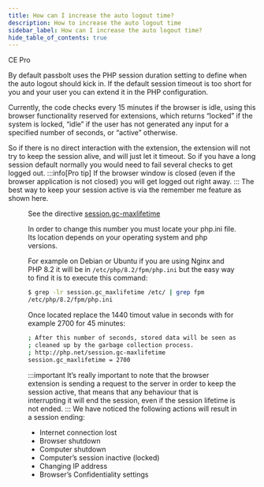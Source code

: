 ```yaml
---
title: How can I increase the auto logout time?
description: How to increase the auto logout time
sidebar_label: How can I increase the auto logout time?
hide_table_of_contents: true
---
```


<div style={{display: "flex", gap: "1rem"}}>
  <Chips link="https://www.passbolt.com/ce/docker" isUnderMainTitle={true}>CE</Chips>
  <Chips link="https://www.passbolt.com/pricing/pro" isUnderMainTitle={true}>Pro</Chips>
</div>

By default passbolt uses the PHP session duration setting to define when the auto logout should kick in. If the default session timeout is too short for you and your user you can extend it in the PHP configuration.

Currently, the code checks every 15 minutes if the browser is idle, using this browser functionality reserved for extensions, which returns “locked” if the system is locked, “idle” if the user has not generated any input for a specified number of seconds, or “active” otherwise.

So if there is no direct interaction with the extension, the extension will not try to keep the session alive, and will just let it timeout. So if you have a long session default normally you would need to fail several checks to get logged out.
:::info[Pro tip]
If the browser window is closed (even if the browser application is not closed) you will get logged out right away.
:::
The best way to keep your session active is via the remember me feature as shown here.
<Figure
  src="/img/help/2023/03/remember-me.png"
  alt="Remember my password"
  caption="fig. Remember my password"
/>


See the directive [session.gc-maxlifetime](https://www.php.net/manual/en/session.configuration.php#ini.session.gc-maxlifetime)

In order to change this number you must locate your php.ini file. Its location depends on your operating system and php versions.

For example on Debian or Ubuntu if you are using Nginx and PHP 8.2 it will be in `/etc/php/8.2/fpm/php.ini` but the easy way to find it is to execute this command:
```bash
$ grep -lr session.gc_maxlifetime /etc/ | grep fpm
/etc/php/8.2/fpm/php.ini
```
Once located replace the 1440 timout value in seconds with for example 2700 for 45 minutes:
```bash
; After this number of seconds, stored data will be seen as 'garbage' and
; cleaned up by the garbage collection process.
; http://php.net/session.gc-maxlifetime
session.gc_maxlifetime = 2700
```
:::important
It’s really important to note that the browser extension is sending a request to the server in order to keep the session active, that means that any behaviour that is interrupting it will end the session, even if the session lifetime is not ended.
:::
We have noticed the following actions will result in a session ending:
  -  Internet connection lost
  -  Browser shutdown
  -  Computer shutdown
  -  Computer’s session inactive (locked)
  -  Changing IP address
  -  Browser’s Confidentiality settings
